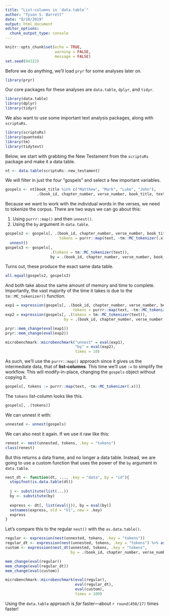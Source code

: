 ```yaml
---
title: "List-columns in `data.table`"
author: "Tyson S. Barrett"
date: "8/10/2019"
output: html_document
editor_options: 
  chunk_output_type: console
---
```


```r
knitr::opts_chunk$set(echo = TRUE,
                      warning = FALSE,
                      message = FALSE)
set.seed(84322)
```

Before we do anything, we'll load `pryr` for some analyses later on.
```r
library(pryr)
```

Our core packages for these analyses are `data.table`, `dplyr`, and `tidyr`.
```r
library(data.table)
library(dplyr)
library(tidyr)
```

We also want to use some important text analysis packages, along with `scriptuRs`.
```r
library(scriptuRs)
library(quanteda)
library(tm)
library(tidytext)
```

Below, we start with grabbing the New Testament from the `scriptuRs` package and make it a data table.
```r
nt <- data.table(scriptuRs::new_testament)
```

We will filter in just the four "gospels" and select a few important variables.
```r
gospels <- nt[book_title %in% c("Matthew", "Mark", "Luke", "John"), 
              .(book_id, chapter_number, verse_number, book_title, text)]
```

Because we want to work with the individual words in the verses, we need to tokenize the corpus. There are two ways we can go about this:

1. Using `purrr::map()` and then `unnest()`.
2. Using the `by` argument in `data.table`.

```r
gospels2 <- gospels[, .(book_id, chapter_number, verse_number, book_title, text,
                        tokens = purrr::map(text, ~tm::MC_tokenizer(.x)))] %>% 
  unnest()
gospels3 <- gospels[, 
                    .(tokens = tm::MC_tokenizer(text)), 
                    by = .(book_id, chapter_number, verse_number, book_title, text)]
```

Turns out, these produce the exact same data table.
```r
all.equal(gospels2, gospels3)
```

And both take about the same amount of memory and time to complete. Importantly, the vast majority of the time it takes is due to the `tm::MC_tokenizer()` function.
```r
exp1 = expression(gospels[, .(book_id, chapter_number, verse_number, book_title, text,
                              tokens = purrr::map(text, ~tm::MC_tokenizer(.x)))] %>% unnest())
exp2 = expression(gospels[, .(tokens = tm::MC_tokenizer(text)), 
                          by = .(book_id, chapter_number, verse_number, book_title, text)])

pryr::mem_change(eval(exp1))
pryr::mem_change(eval(exp2))

microbenchmark::microbenchmark("unnest" = eval(exp1),
                               "by" = eval(exp2), 
                               times = 10)
```

As such, we'll use the `purrr::map()` approach since it gives us the intermediate data, that of **list-columns**. This time we'll use `:=` to simplify the workflow. This will modify-in-place, changing the `gospels` object without copying it.
```r
gospels[, tokens := purrr::map(text, ~tm::MC_tokenizer(.x))]
```

The `tokens` list-column looks like this.
```r
gospels[, .(tokens)]
```

We can unnest it with:
```r
unnested <- unnest(gospels)
```

We can also nest it again. If we use it raw like this:
```r
renest <- nest(unnested, tokens, .key = "tokens")
class(renest)
```

But this returns a data frame, and no longer a data table. Instead, we are going to use a custom function that uses the power of the `by` argument in `data.table`.
```r
nest_dt <- function(dt, ..., .key = "data", by = "id"){
  stopifnot(is.data.table(dt))
  
  j <- substitute(list(...))
  by <- substitute(by)
  
  express <- dt[, list(eval(j)), by = eval(by)]
  setnames(express, old = "V1", new = .key)
  express
}
```

Let's compare this to the regular `nest()` with the `as.data.table()`.
```r
regular <- expression(nest(unnested, tokens, .key = "tokens"))
regular_dt <- expression(nest(unnested, tokens, .key = "tokens") %>% as.data.table())
custom <- expression(nest_dt(unnested, tokens, .key = "tokens", 
                             by = .(book_id, chapter_number, verse_number, book_title, text)))

mem_change(eval(regular))
mem_change(eval(regular_dt))
mem_change(eval(custom))

microbenchmark::microbenchmark(eval(regular),
                               eval(regular_dt),
                               eval(custom), 
                               times = 100)
```

Using the `data.table` approach is *far* faster---about `r round(450/17)` times faster!








